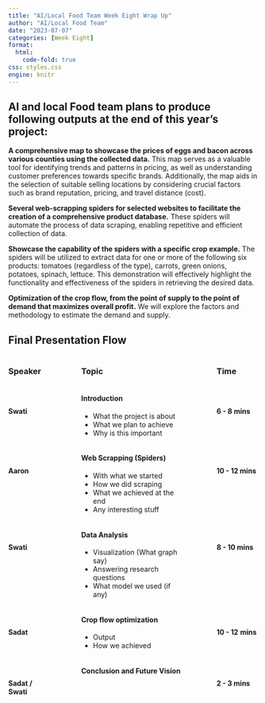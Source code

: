 ```yaml
---
title: "AI/Local Food Team Week Eight Wrap Up"
author: "AI/Local Food Team"
date: "2023-07-07"
categories: [Week Eight]
format: 
  html:
    code-fold: true
css: styles.css
engine: knitr
---
```


## **AI and local Food team plans to produce following outputs at the end of this year's project:**

**A comprehensive map to showcase the prices of eggs and bacon across various counties using the collected data.** This map serves as a valuable tool for identifying trends and patterns in pricing, as well as understanding customer preferences towards specific brands. Additionally, the map aids in the selection of suitable selling locations by considering crucial factors such as brand reputation, pricing, and travel distance (cost).

**Several web-scrapping spiders for selected websites to facilitate the creation of a comprehensive product database.** These spiders will automate the process of data scraping, enabling repetitive and efficient collection of data.

**Showcase the capability of the spiders with a specific crop example.** The spiders will be utilized to extract data for one or more of the following six products: tomatoes (regardless of the type), carrots, green onions, potatoes, spinach, lettuce. This demonstration will effectively highlight the functionality and effectiveness of the spiders in retrieving the desired data.

**Optimization of the crop flow, from the point of supply to the point of demand that maximizes overall profit.** We will explore the factors and methodology to estimate the demand and supply.

## Final Presentation Flow

::: rows
::: row
::: columns
::: {.column width="20%"}
### Speaker
:::

::: {.column width="5%"}
:::

::: {.column .centerText width="50%"}
### Topic
:::

::: {.column width="5%"}
:::

::: {.column .centerText width="20%"}
### Time
:::
:::
:::

::: row
::: columns
::: {.column width="20%"}
\ 

**Swati**
:::

::: {.column width="5%"}
:::

::: {.column width="50%"}
#### **Introduction** {.centerH4}

-   What the project is about 
-   What we plan to achieve
-   Why is this important
:::

::: {.column width="5%"}
:::

::: {.column .centerCell width="20%"}
\ 

**6 - 8 mins**
:::
:::
:::

::: row
::: columns
::: {.column width="20%"}
\ 

**Aaron**
:::

::: {.column width="5%"}
:::

::: {.column width="50%"}
#### **Web Scrapping (Spiders)** {.centerH4}

-   With what we started
-   How we did scraping
-   What we achieved at the end
-   Any interesting stuff
:::

::: {.column width="5%"}
:::

::: {.column .centerText width="20%"}
\ 

**10 - 12 mins**
:::
:::
:::

::: row
::: columns
::: {.column width="20%"}
\ 

**Swati**
:::

::: {.column width="5%"}
:::

::: {.column width="50%"}
#### **Data Analysis** {.centerH4}

-   Visualization (What graph say)
-   Answering research questions
-   What model we used (if any)
:::

::: {.column width="5%"}
:::

::: {.column .centerText width="20%"}
\ 

**8 - 10 mins**
:::
:::
:::

::: row
::: columns
::: {.column width="20%"}
\ 

**Sadat**
:::

::: {.column width="5%"}
:::

::: {.column width="50%"}
#### **Crop flow optimization** {.centerH4}

-   Output
-   How we achieved
:::

::: {.column width="5%"}
:::

::: {.column .centerText width="20%"}
\ 

**10 - 12** **mins**
:::
:::
:::

::: row
::: columns
::: {.column width="20%"}
\ 

**Sadat / Swati**
:::

::: {.column width="5%"}
:::

::: {.column width="50%"}
#### **Conclusion and Future Vision** {.centerH4}
:::

::: {.column width="5%"}
:::

::: {.column .centerText width="20%"}
\ 

**2 - 3 mins**
:::
:::
:::
:::
